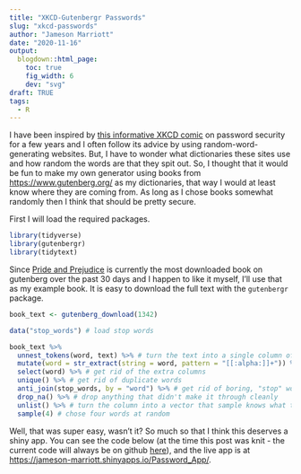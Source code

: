 ```yaml
---
title: "XKCD-Gutenbergr Passwords"
slug: "xkcd-passwords"
author: "Jameson Marriott"
date: "2020-11-16"
output:
  blogdown::html_page:
    toc: true
    fig_width: 6
    dev: "svg"
draft: TRUE
tags:
  - R
---
```


I have been inspired by [this informative XKCD comic](https://xkcd.com/936/) on password security for a few years and I often follow its advice by using random-word-generating websites. But, I have to wonder what dictionaries these sites use and how random the words are that they spit out. So, I thought that it would be fun to make my own generator using books from [https://www.gutenberg.org/](https://www.gutenberg.org/) as my dictionaries, that way I would at least know where they are coming from. As long as I chose books somewhat randomly then I think that should be pretty secure. 

First I will load the required packages. 

```r
library(tidyverse)
library(gutenbergr)
library(tidytext)
```

Since [Pride and Prejudice](https://www.gutenberg.org/ebooks/1342) is currently the most downloaded book on gutenberg over the past 30 days and I happen to like it myself, I'll use that as my example book. It is easy to download the full text with the `gutenbergr` package. 

```r
book_text <- gutenberg_download(1342)

data("stop_words") # load stop words

book_text %>%
  unnest_tokens(word, text) %>% # turn the text into a single column of words
  mutate(word = str_extract(string = word, pattern = "[[:alpha:]]+")) %>% # remove any non-alphanumeric characters. 
  select(word) %>% # get rid of the extra columns
  unique() %>% # get rid of duplicate words
  anti_join(stop_words, by = "word") %>% # get rid of boring, "stop" words
  drop_na() %>% # drop anything that didn't make it through cleanly
  unlist() %>% # turn the column into a vector that sample knows what to do with
  sample(4) # chose four words at random
```

Well, that was super easy, wasn't it? So much so that I think this deserves a shiny app. You can see the code below (at the time this post was knit - the current code will always be on github [here](https://github.com/jameson-marriott/jmarriott.com/blob/master/shiny/password_app.R)), and the live app is at [https://jameson-marriott.shinyapps.io/Password_App/](https://jameson-marriott.shinyapps.io/Password_App/).

```r

```

















